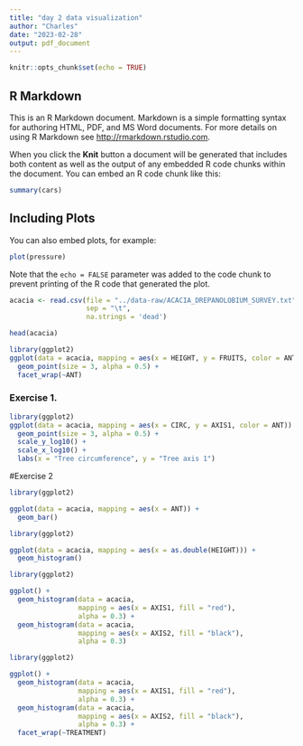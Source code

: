 ---
title: "day 2 data visualization"
author: "Charles"
date: "2023-02-28"
output: pdf_document
---

```{r setup, include=FALSE}
knitr::opts_chunk$set(echo = TRUE)
```

## R Markdown

This is an R Markdown document. Markdown is a simple formatting syntax for authoring HTML, PDF, and MS Word documents. For more details on using R Markdown see <http://rmarkdown.rstudio.com>.

When you click the **Knit** button a document will be generated that includes both content as well as the output of any embedded R code chunks within the document. You can embed an R code chunk like this:

```{r cars}
summary(cars)
```

## Including Plots

You can also embed plots, for example:

```{r pressure, echo=FALSE}
plot(pressure)
```

Note that the `echo = FALSE` parameter was added to the code chunk to prevent printing of the R code that generated the plot.

```{r eval =TRUE}
acacia <- read.csv(file = "../data-raw/ACACIA_DREPANOLOBIUM_SURVEY.txt", 
                   sep = "\t",
                   na.strings = 'dead')

```

```{r}
head(acacia)
```

```{r}
library(ggplot2)
ggplot(data = acacia, mapping = aes(x = HEIGHT, y = FRUITS, color = ANT)) +
  geom_point(size = 3, alpha = 0.5) +
  facet_wrap(~ANT)
```

### Exercise 1.

```{r}
library(ggplot2)
ggplot(data = acacia, mapping = aes(x = CIRC, y = AXIS1, color = ANT)) +
  geom_point(size = 3, alpha = 0.5) +
  scale_y_log10() +
  scale_x_log10() +
  labs(x = "Tree circumference", y = "Tree axis 1")
```

#Exercise 2

```{r}
library(ggplot2)

ggplot(data = acacia, mapping = aes(x = ANT)) +
  geom_bar()
```


```{r}
library(ggplot2)

ggplot(data = acacia, mapping = aes(x = as.double(HEIGHT))) +
  geom_histogram()
```

```{r}
library(ggplot2)

ggplot() +
  geom_histogram(data = acacia,
                 mapping = aes(x = AXIS1, fill = "red"),
                 alpha = 0.3) +
  geom_histogram(data = acacia,
                 mapping = aes(x = AXIS2, fill = "black"),
                 alpha = 0.3)
```

```{r}
library(ggplot2)

ggplot() +
  geom_histogram(data = acacia,
                 mapping = aes(x = AXIS1, fill = "red"),
                 alpha = 0.3) +
  geom_histogram(data = acacia,
                 mapping = aes(x = AXIS2, fill = "black"),
                 alpha = 0.3) +
  facet_wrap(~TREATMENT)
```

